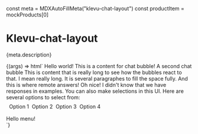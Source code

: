 const meta = MDXAutoFillMeta("klevu-chat-layout")
const productItem = mockProducts[0]

<Meta title="Layout/Chat" component="klevu-chat-layout" argTypes={meta.argTypes} parameters={meta.parameters} />

# Klevu-chat-layout

<Description>{meta.description}</Description>

<Canvas>
  <Story name="Chat">
    {(args) => html`
      <klevu-chat-layout>
        <klevu-chat-bubble remote=${ifDefined(args.remote)}
          >Hello world! This is a content for chat bubble!</klevu-chat-bubble
        >
        <klevu-chat-bubble>A second chat bubble</klevu-chat-bubble>
        <klevu-chat-bubble
          >This is content that is really long to see how the bubbles react to that. I mean really long. It is several
          paragraphes to fill the space fully.</klevu-chat-bubble
        >
        <klevu-chat-bubble remote>And this is where remote answers!</klevu-chat-bubble>
        <klevu-slides>
          <klevu-product variant="small" .product=${productItem}></klevu-product>
          <klevu-product variant="small" .product=${productItem}></klevu-product>
          <klevu-product variant="small" .product=${productItem}></klevu-product>
          <klevu-product variant="small" .product=${productItem}></klevu-product>
          <klevu-product variant="small" .product=${productItem}></klevu-product>
          <klevu-product variant="small" .product=${productItem}></klevu-product>
          <klevu-product variant="small" .product=${productItem}></klevu-product>
          <klevu-product variant="small" .product=${productItem}></klevu-product>
          <klevu-product variant="small" .product=${productItem}></klevu-product>
          <klevu-product variant="small" .product=${productItem}></klevu-product>
        </klevu-slides>
        <klevu-chat-bubble>Oh nice! I didn't know that we have responses in examples.</klevu-chat-bubble>
        <klevu-chat-bubble remote
          >You can also make selections in this UI. Here are several options to select from:</klevu-chat-bubble
        >
        <div style="display: flex; flex-wrap: wrap; gap: 8px; padding: 8px 8px 16px;">
          <klevu-button is-secondary>Option 1</klevu-button>
          <klevu-button is-secondary>Option 2</klevu-button>
          <klevu-button is-secondary>Option 3</klevu-button>
          <klevu-button is-secondary>Option 4</klevu-button>
        </div>
        <div slot="menu">Hello menu!</div>
      </klevu-chat-layout>
    `}
  </Story>
</Canvas>
